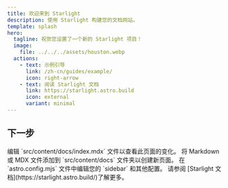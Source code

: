 ```yaml
---
title: 欢迎来到 Starlight
description: 使用 Starlight 构建您的文档网站。
template: splash
hero:
  tagline: 祝贺您设置了一个新的 Starlight 项目！
  image:
    file: ../../../assets/houston.webp
  actions:
    - text: 示例引导
      link: /zh-cn/guides/example/
      icon: right-arrow
    - text: 阅读 Starlight 文档
      link: https://starlight.astro.build
      icon: external
      variant: minimal
---
```



## 下一步

<CardGrid stagger>
	<Card title="更新内容" icon="pencil">
		编辑 `src/content/docs/index.mdx` 文件以查看此页面的变化。
	</Card>
	<Card title="添加新内容" icon="add-document">
		将 Markdown 或 MDX 文件添加到 `src/content/docs` 文件夹以创建新页面。
	</Card>
	<Card title="配置您的站点" icon="setting">
		在 `astro.config.mjs` 文件中编辑您的 `sidebar` 和其他配置。
	</Card>
	<Card title="阅读文档" icon="open-book">
		请参阅 [Starlight 文档](https://starlight.astro.build/)了解更多。
	</Card>
</CardGrid>